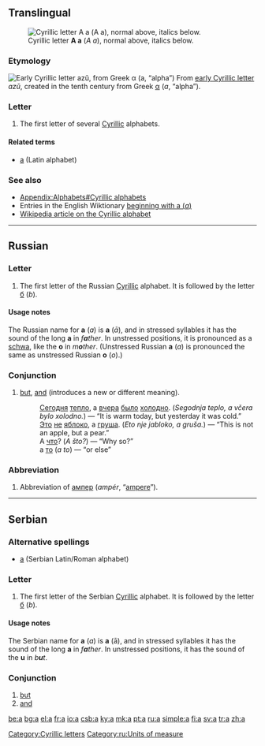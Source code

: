 {{see|А|Appendix:Variations of 'a'}}
==Translingual==
[[Image:Cyrillic A.png|thumb|right|Cyrillic letter '''А а''' (''A a''), normal above, italics below.]]
===Etymology===
[[Image:Early Cyrillic letter Azu.png|Early Cyrillic letter ''azǔ'', from Greek α (''a'', “alpha”)]]
From [[w:Early Cyrillic alphabet|early Cyrillic letter]] ''azǔ'', created in the tenth century from Greek [[α]] (''a'', “alpha”).

===Letter===
{{infl|mul|letter|lower case||upper case|А}}

# The first letter of several [[Cyrillic]] alphabets.

====Related terms====
*[[a]] (Latin alphabet)

===See also===
*[[Appendix:Alphabets#Cyrillic alphabets]]
* Entries in the English Wiktionary [[Special:Allpages/а|beginning with а (''a'')]]
*[[w:Cyrillic alphabet|Wikipedia article on the Cyrillic alphabet]]


[[Category:Cyrillic letters]]

----

==Russian==
===Letter===
{{infl|ru|letter|lower case||upper case|А}}

# The first letter of the Russian [[Cyrillic]] alphabet. It is followed by the letter [[б]] (''b'').

====Usage notes====
The Russian name for '''а''' (''a'') is '''а''' (''ā''), and in stressed syllables it has the sound of the long '''a''' in ''f'''a'''ther''. In unstressed positions, it is pronounced as a [[schwa]], like the '''o''' in ''m'''o'''ther''. (Unstressed Russian '''а''' (''a'') is pronounced the same as unstressed Russian '''о''' (''o'').)

===Conjunction===
{{infl|ru|conjunction}}

# [[but]], [[and]] (introduces a new or different meaning).
#:[[Сегодня]] [[теплый|тепло]], а [[вчера]] [[быть|было]] [[холодный|холодно]]. (''Segodnja teplo, a včera bylo xolodno.'') — “It is warm today, but yesterday it was cold.”
#:[[Это]] [[не]] [[яблоко]], а [[груша]]. (''Eto nje jabloko, a gruša.'') — “This is not an apple, but a pear.”
#:А [[что]]? (''A što?'') — “Why so?”
#:а [[тот|то]] (''a to'') — “or else”

===Abbreviation===
{{infl|ru|abbreviation}}

# Abbreviation of [[ампер]] (''ampér'', “[[ampere]]”).

[[Category:ru:Units of measure]]

----

==Serbian==

===Alternative spellings===
*[[a#Serbian|a]] (Serbian Latin/Roman alphabet)

===Letter===
{{infl|sr|letter|lower case||upper case|А}}

# The first letter of the Serbian [[Cyrillic]] alphabet. It is followed by the letter [[б]] (''b'').

====Usage notes====
The Serbian name for '''а''' (''a'') is '''а''' (ā), and in stressed syllables it has the sound of the long '''a''' in ''f'''a'''ther''. In unstressed positions, it has the sound of the '''u''' in ''b'''u'''t''.

===Conjunction===
{{infl|sr|conjunction}}

# [[but]]
# [[and]]

[[be:а]]
[[bg:а]]
[[el:а]]
[[fr:а]]
[[io:а]]
[[csb:а]]
[[ky:а]]
[[mk:а]]
[[pt:а]]
[[ru:а]]
[[simple:а]]
[[fi:а]]
[[sv:а]]
[[tr:а]]
[[zh:а]]